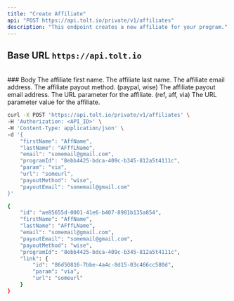 ```yaml
---
title: "Create Affiliate"
api: "POST https://api.tolt.io/private/v1/affiliates"
description: "This endpoint creates a new affiliate for your program."
---
```


## Base URL `https://api.tolt.io`

<br />
### Body

<ParamField body="firstName*" type="string">
  The affiliate first name.
</ParamField>

<ParamField body="lastName*" type="string">
  The affiliate last name.
</ParamField>

<ParamField body="email*" type="string">
  The affiliate email address.
</ParamField>

<ParamField body="payoutMethod*" type="string">
  The affiliate payout method. (paypal, wise)
</ParamField>

<ParamField body="payoutEmail*" type="string">
  The affiliate payout email address.
</ParamField>

<ParamField body="param*" type="string">
  The URL parameter for the affiliate. (ref, aff, via)
</ParamField>

<ParamField body="url*" type="string">
  The URL parameter value for the affiliate.
</ParamField>

<RequestExample>

```bash cURL
curl -X POST 'https://api.tolt.io/private/v1/affiliates' \
-H 'Authorization: <API_ID>' \
-H 'Content-Type: application/json' \
-d '{
    "firstName": "AffName",
    "lastName": "AFffLName",
    "email": "somemail@gmail.com",
    "programId": "8ebb4425-bdca-409c-b345-812a5t4111c",
    "param": "via",
    "url": "someurl",
    "payoutMethod": "wise",
    "payoutEmail": "somemail@gmail.com"
}'
```

</RequestExample>

<ResponseExample>

```bash Example Response
{
    "id": "ae85655d-0001-41e6-b407-8901b135a854",
    "firstName": "AffName",
    "lastName": "AFffLName",
    "email": "somemail@gmail.com",
    "payoutEmail": "somemail@gmail.com",
    "payoutMethod": "wise",
    "programId": "8ebb4425-bdca-409c-b345-812a5t4111c",
    "link": {
        "id": "86d50816-7bbe-4a4c-8d15-03c466cc580d",
        "param": "via",
        "url": "someurl"
    }
}
```

</ResponseExample>
